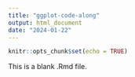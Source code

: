 ```yaml
---
title: "ggplot-code-along"
output: html_document
date: "2024-01-22"
---
```


```r
knitr::opts_chunk$set(echo = TRUE)
```

This is a blank .Rmd file.